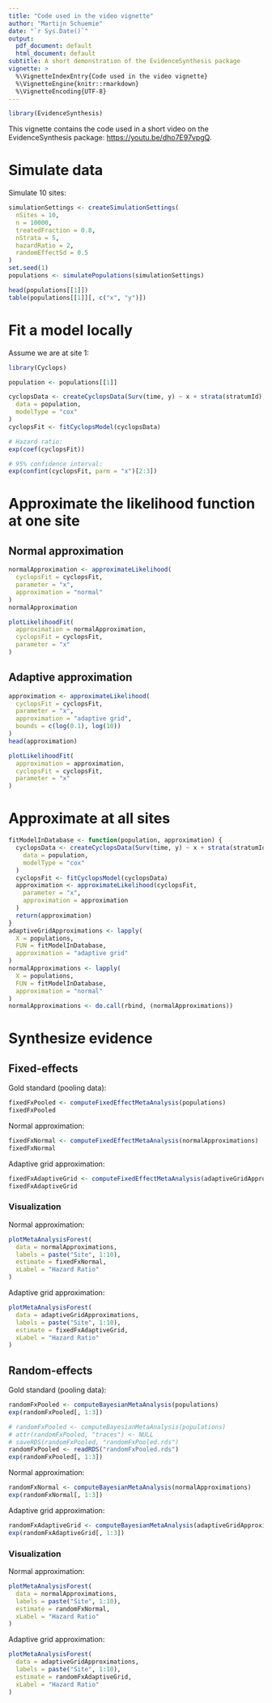 ```yaml
---
title: "Code used in the video vignette"
author: "Martijn Schuemie"
date: "`r Sys.Date()`"
output:
  pdf_document: default
  html_document: default
subtitle: A short demonstration of the EvidenceSynthesis package
vignette: >
  %\VignetteIndexEntry{Code used in the video vignette}
  %\VignetteEngine{knitr::rmarkdown}
  %\VignetteEncoding{UTF-8}
---
```


```r
library(EvidenceSynthesis)
```

This vignette contains the code used in a short video on the EvidenceSynthesis package: [https://youtu.be/dho7E97vpgQ](https://youtu.be/dho7E97vpgQ).

# Simulate data 

Simulate 10 sites:

```r
simulationSettings <- createSimulationSettings(
  nSites = 10,
  n = 10000,
  treatedFraction = 0.8,
  nStrata = 5,
  hazardRatio = 2,
  randomEffectSd = 0.5
)
set.seed(1)
populations <- simulatePopulations(simulationSettings)

head(populations[[1]])
table(populations[[1]][, c("x", "y")])
```

# Fit a model locally

Assume we are at site 1:

```r
library(Cyclops)

population <- populations[[1]]

cyclopsData <- createCyclopsData(Surv(time, y) ~ x + strata(stratumId),
  data = population,
  modelType = "cox"
)
cyclopsFit <- fitCyclopsModel(cyclopsData)

# Hazard ratio:
exp(coef(cyclopsFit))

# 95% confidence interval:
exp(confint(cyclopsFit, parm = "x")[2:3])
```

# Approximate the likelihood function at one site

## Normal approximation

```r
normalApproximation <- approximateLikelihood(
  cyclopsFit = cyclopsFit,
  parameter = "x",
  approximation = "normal"
)
normalApproximation

plotLikelihoodFit(
  approximation = normalApproximation,
  cyclopsFit = cyclopsFit,
  parameter = "x"
)
```

## Adaptive approximation

```r
approximation <- approximateLikelihood(
  cyclopsFit = cyclopsFit,
  parameter = "x",
  approximation = "adaptive grid",
  bounds = c(log(0.1), log(10))
)
head(approximation)

plotLikelihoodFit(
  approximation = approximation,
  cyclopsFit = cyclopsFit,
  parameter = "x"
)
```

# Approximate at all sites

```r
fitModelInDatabase <- function(population, approximation) {
  cyclopsData <- createCyclopsData(Surv(time, y) ~ x + strata(stratumId),
    data = population,
    modelType = "cox"
  )
  cyclopsFit <- fitCyclopsModel(cyclopsData)
  approximation <- approximateLikelihood(cyclopsFit,
    parameter = "x",
    approximation = approximation
  )
  return(approximation)
}
adaptiveGridApproximations <- lapply(
  X = populations,
  FUN = fitModelInDatabase,
  approximation = "adaptive grid"
)
normalApproximations <- lapply(
  X = populations,
  FUN = fitModelInDatabase,
  approximation = "normal"
)
normalApproximations <- do.call(rbind, (normalApproximations))
```

# Synthesize evidence

## Fixed-effects

Gold standard (pooling data):

```r
fixedFxPooled <- computeFixedEffectMetaAnalysis(populations)
fixedFxPooled
```

Normal approximation: 

```r
fixedFxNormal <- computeFixedEffectMetaAnalysis(normalApproximations)
fixedFxNormal
```

Adaptive grid approximation:

```r
fixedFxAdaptiveGrid <- computeFixedEffectMetaAnalysis(adaptiveGridApproximations)
fixedFxAdaptiveGrid
```

### Visualization

Normal approximation: 

```r
plotMetaAnalysisForest(
  data = normalApproximations,
  labels = paste("Site", 1:10),
  estimate = fixedFxNormal,
  xLabel = "Hazard Ratio"
)
```

Adaptive grid approximation:

```r
plotMetaAnalysisForest(
  data = adaptiveGridApproximations,
  labels = paste("Site", 1:10),
  estimate = fixedFxAdaptiveGrid,
  xLabel = "Hazard Ratio"
)
```

## Random-effects

Gold standard (pooling data):

```r
randomFxPooled <- computeBayesianMetaAnalysis(populations)
exp(randomFxPooled[, 1:3])
```
```r
# randomFxPooled <- computeBayesianMetaAnalysis(populations)
# attr(randomFxPooled, "traces") <- NULL
# saveRDS(randomFxPooled, "randomFxPooled.rds")
randomFxPooled <- readRDS("randomFxPooled.rds")
exp(randomFxPooled[, 1:3])
```

Normal approximation: 

```r
randomFxNormal <- computeBayesianMetaAnalysis(normalApproximations)
exp(randomFxNormal[, 1:3])
```

Adaptive grid approximation:

```r
randomFxAdaptiveGrid <- computeBayesianMetaAnalysis(adaptiveGridApproximations)
exp(randomFxAdaptiveGrid[, 1:3])
```

### Visualization

Normal approximation: 

```r
plotMetaAnalysisForest(
  data = normalApproximations,
  labels = paste("Site", 1:10),
  estimate = randomFxNormal,
  xLabel = "Hazard Ratio"
)
```

Adaptive grid approximation:

```r
plotMetaAnalysisForest(
  data = adaptiveGridApproximations,
  labels = paste("Site", 1:10),
  estimate = randomFxAdaptiveGrid,
  xLabel = "Hazard Ratio"
)
```

